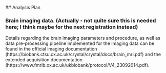 ## Analysis Plan

### Brain imaging data. (Actually - not quite sure this is needed here; I think maybe for the next registration instead)

Details regarding the brain imaging parameters and procedure, as well as data pre-processing pipeline implemented for the imaging data can be found in the official imaging documentation (https://biobank.ctsu.ox.ac.uk/crystal/crystal/docs/brain_mri.pdf) and the extended acquisition documentation (https://www.fmrib.ox.ac.uk/ukbiobank/protocol/V4_23092014.pdf). 

